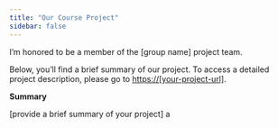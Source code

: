 ```yaml
---
title: "Our Course Project"
sidebar: false 
---
```


I'm honored to be a member of the \[group name\] project team.

Below, you'll find a brief summary of our project. To access a detailed project description, please go to [https://\[your-project-url\]](#0){.uri}.

**Summary**

\[provide a brief summary of your project\] a

